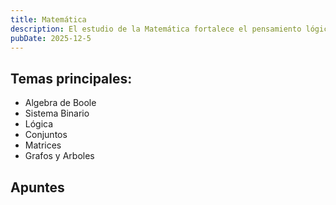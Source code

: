 ```yaml
---
title: Matemática
description: El estudio de la Matemática fortalece el pensamiento lógico, la comprensión de estructuras y relaciones abstractas, así como la capacidad de formular y manipular algoritmos. Estos conocimientos resultan fundamentales para interpretar y aplicar conceptos de programación, como el diseño de algoritmos, la manipulación de estructuras de datos y la optimización de procesos.
pubDate: 2025-12-5
---
```


## Temas principales:

- Algebra de Boole
- Sistema Binario
- Lógica
- Conjuntos
- Matrices
- Grafos y Arboles

## Apuntes

<div class="flex flex-wrap gap">
  <CardLink
    title="Álgebra de Boole"
    description="El Álgebra de Boole es un sistema matemático que trabaja con variables que pueden tomar únicamente dos valores, 0 (falso) y 1 (verdadero). Esta característica la hace..."
    href="/apuntes/primer-cuatrimestre/matematica/temas/algebra-de-boole"
  />
  <CardLink
    title="Sistema Binario"
    description="El sistema binario es un sistema de numeración que utiliza solo dos dígitos, 0 y 1. Es la base del funcionamiento de todos los dispositivos electrónicos y..."
    href="/apuntes/primer-cuatrimestre/matematica/temas/sistema-binario"
  />
  <CardLink
    title="Lógica"
    description="La lógica en matemáticas, como materia, trata del estudio de las reglas del razonamiento válido. Es una herramienta fundamental para..."
    href="/apuntes/primer-cuatrimestre/matematica/temas/logica"
  />
</div>
